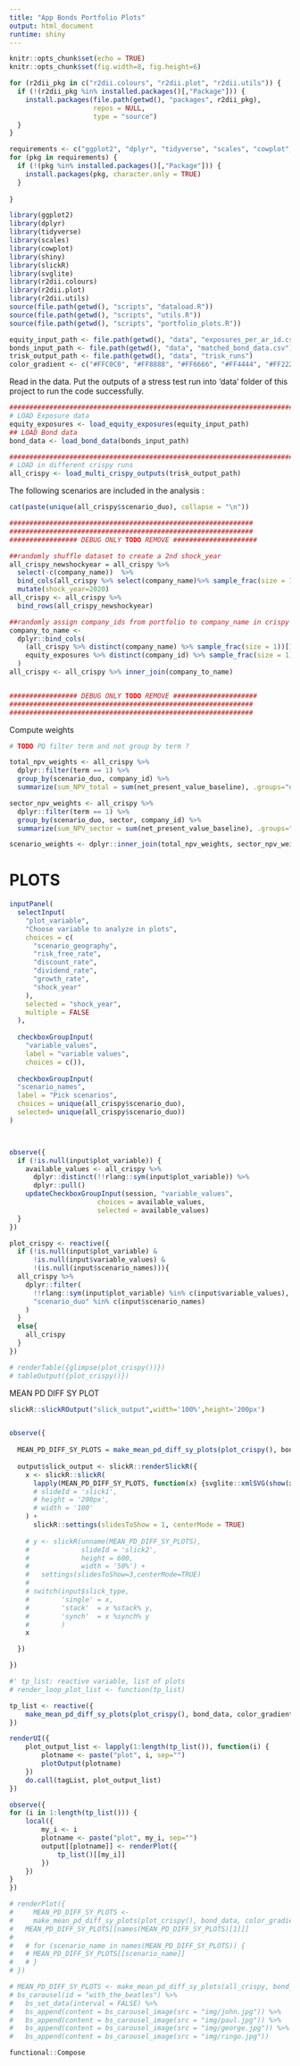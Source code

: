 ```yaml
---
title: "App Bonds Portfolio Plots"
output: html_document
runtime: shiny
---
```


```r
knitr::opts_chunk$set(echo = TRUE)
knitr::opts_chunk$set(fig.width=8, fig.height=6) 
```

```r
for (r2dii_pkg in c("r2dii.colours", "r2dii.plot", "r2dii.utils")) {
  if (!(r2dii_pkg %in% installed.packages()[,"Package"])) {
    install.packages(file.path(getwd(), "packages", r2dii_pkg),
                     repos = NULL,
                     type = "source")
  }
}

requirements <- c("ggplot2", "dplyr", "tidyverse", "scales", "cowplot", "shiny", "slickR")
for (pkg in requirements) {
  if (!(pkg %in% installed.packages()[,"Package"])) {
    install.packages(pkg, character.only = TRUE)
  }
  
}
```

```r
library(ggplot2)
library(dplyr)
library(tidyverse)
library(scales)
library(cowplot)
library(shiny)
library(slickR)
library(svglite)
library(r2dii.colours)
library(r2dii.plot)
library(r2dii.utils)
source(file.path(getwd(), "scripts", "dataload.R"))
source(file.path(getwd(), "scripts", "utils.R"))
source(file.path(getwd(), "scripts", "portfolio_plots.R"))
```

<!-- ```{r} -->

<!-- fileInput("equity_input_file", "Choose CSV File") -->

<!-- fileInput("bonds_input_file", "Choose CSV File") -->

<!-- fileInput("trisk_outputs_folder_files", "Choose CSV File") -->

<!-- ``` -->

```r
equity_input_path <- file.path(getwd(), "data", "exposures_per_ar_id.csv")
bonds_input_path <- file.path(getwd(), "data", "matched_bond_data.csv")
trisk_output_path <- file.path(getwd(), "data", "trisk_runs")
color_gradient <- c("#FFC0C0", "#FF8888", "#FF6666", "#FF4444", "#FF2222", "#FF0000")
```

Read in the data. Put the outputs of a stress test run into 'data' folder of this project to run the code successfully.

```r
################################################################################
# LOAD Exposure data
equity_exposures <- load_equity_exposures(equity_input_path)
## LOAD Bond data
bond_data <- load_bond_data(bonds_input_path)

################################################################################
# LOAD in different crispy runs
all_crispy <- load_multi_crispy_outputs(trisk_output_path)
```

The following scenarios are included in the analysis :

```r
cat(paste(unique(all_crispy$scenario_duo), collapse = "\n"))
```

```r
#############################################################
#############################################################
################# DEBUG ONLY TODO REMOVE #####################

##randomly shuffle dataset to create a 2nd shock_year
all_crispy_newshockyear = all_crispy %>%
  select(-c(company_name))  %>%
  bind_cols(all_crispy %>% select(company_name)%>% sample_frac(size = 1)) %>%
  mutate(shock_year=2020)
all_crispy <- all_crispy %>%
  bind_rows(all_crispy_newshockyear)

##randomly assign company_ids from portfolio to company_name in crispy
company_to_name <-
  dplyr::bind_cols(
    (all_crispy %>% distinct(company_name) %>% sample_frac(size = 1))[1:nrow(equity_exposures %>% distinct(company_id)), ],
    equity_exposures %>% distinct(company_id) %>% sample_frac(size = 1)
  )
all_crispy <- all_crispy %>% inner_join(company_to_name)


################# DEBUG ONLY TODO REMOVE #####################
#############################################################
#############################################################

```

Compute weights

```r
# TODO PQ filter term and not group by term ?

total_npv_weights <- all_crispy %>%
  dplyr::filter(term == 1) %>%
  group_by(scenario_duo, company_id) %>%
  summarize(sum_NPV_total = sum(net_present_value_baseline), .groups="drop")

sector_npv_weights <- all_crispy %>%
  dplyr::filter(term == 1) %>%
  group_by(scenario_duo, sector, company_id) %>%
  summarize(sum_NPV_sector = sum(net_present_value_baseline), .groups="drop")

scenario_weights <- dplyr::inner_join(total_npv_weights, sector_npv_weights, by=c("scenario_duo", "company_id"))
```

# PLOTS

```r

inputPanel(
  selectInput(
    "plot_variable",
    "Choose variable to analyze in plots",
    choices = c(
      "scenario_geography",
      "risk_free_rate",
      "discount_rate",
      "dividend_rate",
      "growth_rate",
      "shock_year"
    ),
    selected = "shock_year",
    multiple = FALSE
  ),
  
  checkboxGroupInput(
    "variable_values",
    label = "variable values",
    choices = c()),
  
  checkboxGroupInput(
  "scenario_names",
  label = "Pick scenarios",
  choices = unique(all_crispy$scenario_duo),
  selected= unique(all_crispy$scenario_duo))
)



observe({
  if (!is.null(input$plot_variable)) {
    available_values <- all_crispy %>%
      dplyr::distinct(!!rlang::sym(input$plot_variable)) %>%
      dplyr::pull()
    updateCheckboxGroupInput(session, "variable_values",
                      choices = available_values,
                      selected = available_values)
  }
})
```

```r
plot_crispy <- reactive({
  if (!is.null(input$plot_variable) &
      !is.null(input$variable_values) &
      !(is.null(input$scenario_names))){
  all_crispy %>%
    dplyr::filter(
      !!rlang::sym(input$plot_variable) %in% c(input$variable_values),
      "scenario_duo" %in% c(input$scenario_names)
    )
  }
  else{
    all_crispy
  }
})

```

```r
# renderTable({glimpse(plot_crispy())})
# tableOutput({plot_crispy()})
```

################################## MEAN PD DIFF SY PLOT

```r
slickR::slickROutput("slick_output",width='100%',height='200px')


observe({
  
  MEAN_PD_DIFF_SY_PLOTS = make_mean_pd_diff_sy_plots(plot_crispy(), bond_data, color_gradient)
  
  output$slick_output <- slickR::renderSlickR({
    x <- slickR::slickR(
      lapply(MEAN_PD_DIFF_SY_PLOTS, function(x) {svglite::xmlSVG(show(x), standalone = TRUE)}),
      # slideId = 'slick1',
      # height = '200px',
      # width = '100'
    ) +
      slickR::settings(slidesToShow = 1, centerMode = TRUE)
    
    # y <- slickR(unname(MEAN_PD_DIFF_SY_PLOTS),
    #             slideId = 'slick2',
    #             height = 600,
    #             width = '50%') + 
    #   settings(slidesToShow=3,centerMode=TRUE)    
    # 
    # switch(input$slick_type,
    #        'single' = x,
    #        'stack'  = x %stack% y,
    #        'synch'  = x %synch% y
    #        )
    x

  })

})
```

```r
#' tp_list: reactive variable, list of plots
# render_loop_plot_list <- function(tp_list)

tp_list <- reactive({
    make_mean_pd_diff_sy_plots(plot_crispy(), bond_data, color_gradient)
})

renderUI({
    plot_output_list <- lapply(1:length(tp_list()), function(i) {
        plotname <- paste("plot", i, sep="")
        plotOutput(plotname)
    })
    do.call(tagList, plot_output_list)
})

observe({
for (i in 1:length(tp_list())) {
    local({
        my_i <- i
        plotname <- paste("plot", my_i, sep="")
        output[[plotname]] <- renderPlot({
            tp_list()[[my_i]]
        })
    })
}
})

```

```r

# renderPlot({
#     MEAN_PD_DIFF_SY_PLOTS <-
#     make_mean_pd_diff_sy_plots(plot_crispy(), bond_data, color_gradient)
#   MEAN_PD_DIFF_SY_PLOTS[[names(MEAN_PD_DIFF_SY_PLOTS)[1]]]
#   
#   # for (scenario_name in names(MEAN_PD_DIFF_SY_PLOTS)) {
#   # MEAN_PD_DIFF_SY_PLOTS[[scenario_name]]  
#   # }
# })

```

```r

# MEAN_PD_DIFF_SY_PLOTS <- make_mean_pd_diff_sy_plots(all_crispy, bond_data, color_gradient)
# bs_carousel(id = "with_the_beatles") %>%
#   bs_set_data(interval = FALSE) %>%
#   bs_append(content = bs_carousel_image(src = "img/john.jpg")) %>%
#   bs_append(content = bs_carousel_image(src = "img/paul.jpg")) %>%
#   bs_append(content = bs_carousel_image(src = "img/george.jpg")) %>%
#   bs_append(content = bs_carousel_image(src = "img/ringo.jpg")) 

functional::Compose
```
